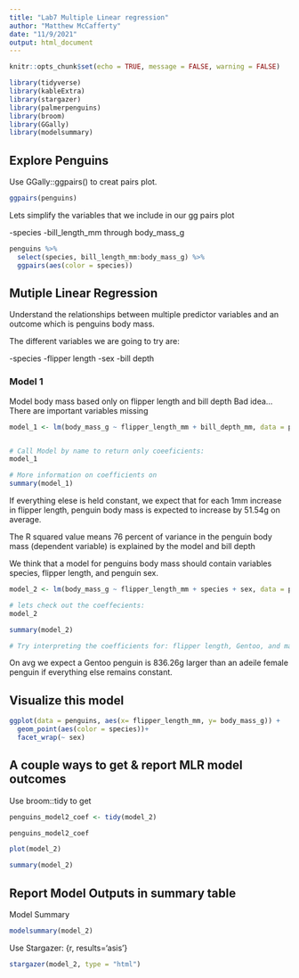 ```yaml
---
title: "Lab7 Multiple Linear regression"
author: "Matthew McCafferty"
date: "11/9/2021"
output: html_document
---
```


```r
knitr::opts_chunk$set(echo = TRUE, message = FALSE, warning = FALSE)

library(tidyverse)
library(kableExtra)
library(stargazer)
library(palmerpenguins)
library(broom)
library(GGally)
library(modelsummary)
```

## Explore Penguins

Use GGally::ggpairs() to creat pairs plot. 

```r
ggpairs(penguins)
```
Lets simplify the variables that we include in our gg pairs plot

-species
-bill_length_mm through body_mass_g

```r
penguins %>% 
  select(species, bill_length_mm:body_mass_g) %>% 
  ggpairs(aes(color = species))
```

## Mutiple Linear Regression

Understand the relationships between multiple predictor variables and an outcome which is penguins body mass. 

The different variables we are going to try are:

-species
-flipper length
-sex 
-bill depth

### Model 1

Model body mass based only on flipper length and bill depth
Bad idea... There are important variables missing

```r
model_1 <- lm(body_mass_g ~ flipper_length_mm + bill_depth_mm, data = penguins)


# Call Model by name to return only coeeficients:
model_1

# More information on coefficients on 
summary(model_1)

```
If everything elese is held constant, we expect that for each 1mm increase in flipper length, penguin body mass is expected to increase by 51.54g on average. 

The R squared value means 76 percent of variance in the penguin body mass (dependent variable) is explained by the model and bill depth 

We think that a model for penguins body mass should contain  variables species, flipper length, and penguin sex. 

```r
model_2 <- lm(body_mass_g ~ flipper_length_mm + species + sex, data = penguins)

# lets check out the coeffecients:
model_2

summary(model_2)

# Try interpreting the coefficients for: flipper length, Gentoo, and male
```
On avg we expect a Gentoo penguin is 836.26g larger than an adeile female penguin if everything else remains constant. 

## Visualize this model

```r
ggplot(data = penguins, aes(x= flipper_length_mm, y= body_mass_g)) +
  geom_point(aes(color = species))+
  facet_wrap(~ sex)
```

## A couple ways to get & report MLR model outcomes 

Use broom::tidy to get 

```r
penguins_model2_coef <- tidy(model_2)

penguins_model2_coef
```

  

```r
plot(model_2)

summary(model_2)
```

## Report Model Outputs in summary table 

Model Summary

```r
modelsummary(model_2)
```

Use Stargazer: {r, results='asis'}

```r
stargazer(model_2, type = "html")
```



